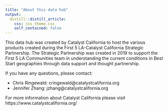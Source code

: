 ```yaml
---
title: "About this data hub"
output:
  distill::distill_article:
    css: css_theme.css
    self_contained: false
---
```


This data hub was created by Catalyst California to host the various products created during the First 5 LA-Catalyst California Strategic Partnership. The Strategic Partnership was created in 2019 to support the First 5 LA Communities team in understanding the current conditions in Best Start geographies through data support and thought partnership. 

If you have any questions, please contact:

* Chris Ringewald: cringewald@catalystcalifornia.org
* Jennifer Zhang: jzhang@catalystcalifornia.org

For more information about Catalyst California please visit https://www.catalystcalifornia.org/
